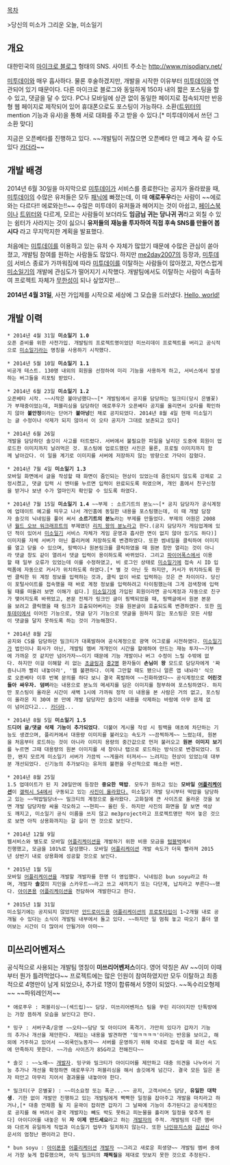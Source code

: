 [[목차]]

>당신의 미소가 그리운 오늘, 미소일기

== 개요 ==
대한민국의 [[마이크로 블로그]] 형태의 SNS. 사이트 주소는 http://www.misodiary.net/

[[미투데이]]와 매우 흡사하다. 물론 후술하겠지만, 개발을 시작한 이유부터 [[미투데이]]와 연관되어 있기 때문이다.
다른 마이크로 블로그와 동일하게 150자 내의 짧은 포스팅을 할 수 있고, 댓글을 달 수 있다. PC나 모바일에 상관 없이 동일한 페이지로 접속되지만 반응형 웹 페이지로 제작되어 있어 휴대폰으로도 포스팅이 가능하다. 소환([[트위터]]의 mention 기능과 유사)을 통해 서로 대화를 주고 받을 수 있다.[* 미투데이에서 쓰던 그 소환 맞다]

지금은 오픈베타를 진행하고 있다. ~~개발팀이 귀찮으면 오픈베타 안 떼고 계속 갈 수도 있다 [[카더라]]~~

== 개발 배경 ==
2014년 6월 30일을 마지막으로 [[미투데이]]가 서비스를 종료한다는 공지가 올라왔을 때, [[미투데이]]의 수많은 유저들은 모두 [[패닉]]에 빠졌는데, 이 때 '''애로푸우'''라는 사람이 ~~에로와는 다르다!! 에로와는!!~~ 수많은 미투데이 유저들과 헤어지는 것이 아쉽고, [[페이스북]]이나 [[트위터]]와 다르게, 모르는 사람들이 보더라도 '''임금님 귀는 당나귀 귀'''라고 외칠 수 있는 쉼터가 사라지는 것이 싫으니 '''유저들의 재능을 투자하여 직접 후속 SNS를 만들어 봅시다''' 라고 무지막지한 계획을 발표했다.

처음에는 [[미투데이]]를 이용하고 있는 유저 수 자체가 많았기 때문에 수많은 관심이 쏟아졌고, 개발팀 참여를 원하는 사람들도 많았다. 하지만 [[me2day2007]]의 등장과, [[미투데이]] 서비스 종료가 가까워짐에 따라 [[미투데이]]를 이탈하는 사람들이 많아졌고, 자연스럽게 [[미소일기]]의 개발에 관심도가 떨어지기 시작했다. 개발팀에서도 이탈하는 사람이 속출하여 프로젝트 자체가 [[무한성]]이 되나 싶었지만...

'''2014년 4월 31일''', 사전 가입제를 시작으로 세상에 그 모습을 드러냈다. [[Hello, world!]]

== 개발 이력 ==
 * 2014년 4월 31일 '''미소일기 1.0'''
 오픈 준비를 위한 사전가입. 개발팀의 프로젝트명이었던 미쓰리데이 프로젝트를 버리고 공식적으로 [[미소일기]]라는 명칭을 사용하기 시작했다.

 * 2014년 5월 10일 '''미소일기 1.1'''
 비공개 테스트. 130명 내외의 회원을 선정하여 미리 기능을 사용하게 하고, 서비스에서 발생하는 버그들을 리포팅 받았다.

 * 2014년 6월 23일 '''미소일기 1.2'''
 오픈베타 시작. ~~시작은 불아넝했다~~[* 개발팀에서 공지를 담당하는 밀크티(당시 은별꽃)가 부재중이었는데, 퍼블리싱을 담당하던 애로푸우가 오픈베타 공지를 올리면서 오타를 확인하지 않아 '''불안정'''이라는 단어가 '''불아넝'''인 채로 공지되었다. 2014년 8월 4일 현재 미소일기는 글 수정이나 삭제가 되지 않아서 이 오타 공지가 그대로 보존되고 있다]

 * 2014년 6월 26일
 개발을 담당하던 솔깃이 사고를 터트렸다. 서버에서 불필요한 파일을 날리던 도중에 회원이 업로드한 이미지까지 날려먹은 것. 포스팅에 업로드했던 사진은 물론, 프로필 이미지까지 함께 날아갔다. 이 일을 계기로 이미지를 서버에 저장하지 않는 방향으로 가닥이 잡혔다.

 * 2014년 7월 4일 '''미소일기 1.3'''
 모바일 화면에서 글을 작성할 때 화면이 줌인되는 현상이 있었는데 줌인되지 않도록 강제로 고정시켰고, 댓글 입력 시 엔터를 누르면 입력이 완료되도록 하였으며, 개인 홈에서 친구신청을 받거나 보낸 수가 얼마인지 확인할 수 있도록 하였다.

 * 2014년 7월 15일 '''미소일기 1.4''' ~~부제 : 소르기트의 분노~~[* 공지 담당자가 공식계정에 업데이트 예고를 띄우고 나서 개인홈에 동일한 내용을 포스팅했는데, 이 때 개발 담장자 솔깃의 닉네임을 풀어 써서 '''소르기트의 분노'''라는 부제를 만들었다. 부제의 어원은 2008년 [[월드 오브 워크래프트]]의 부제였던 [[리치 왕의 분노]]라고 한다.(공지 담당자가 게임업계에 있던 적이 있어서 [[미소일기]] 서비스 자체가 게임 운영과 흡사한 면이 없지 않아 있기도 하다)]
 이미지를 자체 서버가 아닌 플리커에 저장하도록 변경하였다. 또한 썸네일을 클릭하여 이미지를 열고 닫을 수 있으며, 핑백이나 원본링크를 클릭하였을 때 원본 창만 열리는 것이 아니라 댓글 창도 같이 열려서 댓글 입력이 용이하도록 바뀌었다. 그리고 [[파이어폭스]]에서 이용할 때 일부 오류가 있었는데 이를 수정하였고, 비 로그인 상태로 [[미소일기]]에 접속 시 ID 입력폼에 자동으로 커서가 위치하도록 하였다.[* 별 것 아닌 듯 하지만, 커서가 위치하도록 한번 클릭한 뒤 계정 정보를 입력하는 것과, 클릭 없이 바로 입력하는 것은 큰 차이이다. 당신이 포털사이트를 접속했을 때 바로 계정 정보를 입력하려고 타이핑했는데 그게 검색창에 입력될 때를 떠올려 보면 이해가 쉽다.] [[미소일기]]에 가입된 회원이라면 공식계정과 자동으로 친구가 맺어지도록 바뀌었고, 본문 전체가 링크인 글이 핑백되었을 때, 핑백글에서 원본 본문을 보려고 클릭했을 때 링크가 호출되어버리는 것을 원본글이 호출되도록 변경하였다. 또한 [[미투데이]]에서 이어진 기능으로, 댓글 닫기 기능으로 댓글을 원하지 않는 포스팅은 모든 사람이 댓글을 달지 못하도록 하는 것이 가능해졌다.

 * 2014년 8월 2일 
 공지와 CS를 담당하던 밀크티가 대폭발하여 공식계정으로 광역 어그로를 시전하였다. [[미소일기]]가 법인이나 회사가 아닌, 개발팀 멤버 개개인이 시간을 할애하여 만드는 재능 투자~~기부에 가까운 것 같지만 넘어가자~~이기 때문에 기능 개발이나 버그 수정이 느릴 수밖에 없다. 하지만 이걸 이해할 리 없는 [[초글링]]과 [[중2병]] 환자들이 '''손님이 왕''' 모드로 담당자에게 '짜증나니까 빨리 내놓아라', '웹 불편하다. 이제 그만할 때도 됐으니 얼른 앱 내놔라' 식으로 오픈베타 이후 반복 문의를 하다 보니 결국 폭발하여 ~~진화하였다~~ 공식계정으로 '''어린것들아 싸우자. 덤벼'''라는 내용으로 분노의 메세지를 담은 이미지를 첨부하여 포스팅하였다. 하지만 포스팅이 올라온 시간이 새벽 1시에 가까워 정작 이 내용을 본 사람은 거의 없고, 포스팅이 올라온 지 30여 분 만에 개발 담당자인 솔깃이 내용을 삭제하는 바람에 아무 문제 없이 넘어갔다고... [[카더라]]...

 * 2014년 8월 5일 '''미소일기 1.5'''
 '''드디어 글/댓글 삭제 기능이 추가되었다'''. 더불어 게시물 작성 시 핑백을 애초에 차단하는 기능도 생겼으며, 플리커에서 대용량 이미지를 불러오는 속도가 ~~끔찍하게~~ 느렸는데, 원본을 처음부터 로드하는 것이 아니라 이미지 용량의 중간값으로 먼저 불러오고 '''원본 이미지 보기'''를 누르면 그때 대용량의 원본 이미지를 새 창이나 탭으로 로드하는 방식으로 변경되었다. 또한, 왠지 모르게 미소일기 서버가 가끔씩 ~~게을러 터져서~~ 느려지는 현상이 있었는데 대부분 개선되었다. 신기능의 추가보다는 유저의 불편을 우선적으로 해소한 버전.

 * 2014년 8월 25일 
 1.5 업데이트가 된 지 20일만에 등장한 '''중요한 떡밥'''. 모두가 원하고 있는 '''모바일 [[어플리케이션]]'''이 [[갤럭시 S4]]에서 구동되고 있는 [https://www.misodiary.net/starflower/my 사진이 올라왔다.] 미소일기 개발 당시부터 떡밥을 담당하고 있는 ~~떡밥밀당녀~~ 밀크티의 계정으로 올라왔다. 고화질에 큰 사이즈로 올라온 것을 보면 개발 담당자랑 싸울 각오하고 ~~현피~~ 올린 듯. 하지만 사진의 화면을 잘 보면 색상도 깨지고, 미소일기 공식 이름을 쓰지 않고 me3project라고 프로젝트명만 적어 놓은 것으로 보면 아직 상용화까지는 갈 길이 먼 것으로 보인다.

 * 2014년 12월 9일
 웹서비스와 별도로 모바일 [[어플리케이션]]을 개발하기 위한 비용 모금을 [https://tumblbug.com/ko/misodiary 텀블벅]에서 
 진행했고, 모금을 101%로 달성했다. 모바일 [[어플리케이션]] 개발 속도가 더욱 빨라져 2015년 상반기 내로 상용화에 성공할 것으로 보인다.

 * 2015년 1월 5일
 모바일 [[어플리케이션]]을 개발할 개발자를 한명 더 영입했다. 닉네임은 bun soyu라고 하며, 개발자 '''솔깃'''의 지인을 스카우트~~라고 쓰고 새끼치기 또는 다단계, 납치라고 부른다~~했다. [[아이폰]]용 [[어플리케이션]]을 전담하여 개발한다고 한다.

 * 2015년 1월 31일
 미소일기에는 공지되지 않았지만 [[안드로이드]]용 [[어플리케이션]]의 [[프로토타입]]이 1~2개월 내로 공개될 수 있다는 소식이 개발팀 내부에서 돌고 있다. ~~하지만 일 멈춰 놓고 따오기 폴더 열어보는 시간이 더 많아서 안될거야 아마~~

== 미쓰리어벤저스 ==
공식적으로 사용되는 개발팀 명칭이 '''미쓰리어벤저스'''이다. 영어 약칭은 AV ~~이미 이때부터 뭔가 틀려먹었다~~
프로젝트에는 많은 인원이 참여하였지만 모두 이탈하고 최종적으로 4명만이 남게 되었으나, 추가로 1명이 합류해서 5명이 되었다. ~~독수리오형제~~ ~~파워레인저~~

 * 애로푸우 : 퍼블리싱~~(섹드립)~~ 담당. 미쓰리어벤저스 팀을 꾸린 리더이지만 단톡방에는 가장 뜸하게 모습을 보인다고 한다.

 * 밍구 : 서버구축/운영 ~~오타~~담당 및 아이디어 폭격기. 가만히 있다가 갑자기 기능의 추가나 개선을 제안한다. 재밌는 내용을 발견하면 '엌ㅋㅋㅋㅋ'이라는 반응을 보이고, 해외에 거주하고 있어서 ~~외쿡인노동자~~ 서버를 운영하기 위해 국내로 접속할 때 회선 속도에 만족하지 못한다. ~~가슴 사이즈가 85G라고 전해진다~~

 * 솔깃 : ~~노예~~ [[개발자]]. 밍구와 밀크티가 아이디어를 제안하고 대충 의견을 나누어서 기능 추가나 개선을 확정하면 애로푸우가 퍼블리싱을 해서 솔깃에게 넘긴다. 결국 모든 일은 혼자 떠안고 마무리 지어서 결과물을 내놓아야 한다. 

 * 밀크티(구 은별꽃) : ~~미소요정 또는 폭군...~~ 공지, 고객서비스 담당, '''유일한 대학생'''. 기한 없이 개발만 진행하고 있는 개발팀에게 빡빡한 일정을 잡아주고 개발을 마치라고 하거나,[* 대충 언제쯤 될 지 윤곽이 잡히면 갑자기 그 날짜에 기능이 추가된다고 공식계정으로 공지를 해 버려서 결국 개발자는 빼도 박도 못하고 피눈물을 흘리며 일정을 맞추게 된다] 아이디어를 내놓은 뒤 '''자 이제 만드세요'''라고 하는 [[개발자]]의 주적. 개발팀의 다른 멤버와 다르게 유일하게 직업과 미소일기 업무가 일치하지 않는다. 또한 [[나인뮤지스]]와 [[김선신]] 아나운서의 엄청난 팬이라고 한다.

 * bun soyu : [[아이폰]]용 [[어플리케이션]] [[개발자]] ~~그리고 새로운 희생양~~ 개발팀 멤버 중에서 가장 늦게 합류했으며, 아직 밀크티의 '''채찍질'''을 제대로 맛보지 못한 것으로 추정된다.
